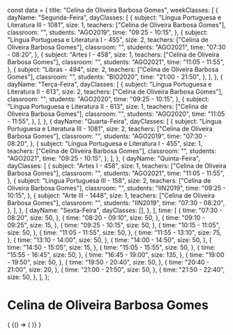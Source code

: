 const data = {
  title: "Celina de Oliveira Barbosa Gomes",
  weekClasses: [
    {
      dayName: "Segunda-Feira",
      dayClasses: [
        {
          subject: "Língua Portuguesa e Literatura III - 1081",
          size: 1,
          teachers: ["Celina de Oliveira Barbosa Gomes"],
          classroom: "",
          students: "AGO2019",
          time: "09:25 - 10:15",
        },
        {
          subject: "Língua Portuguesa e Literatura I - 455",
          size: 2,
          teachers: ["Celina de Oliveira Barbosa Gomes"],
          classroom: "",
          students: "AGO2021",
          time: "07:30 - 08:20",
        },
        {
          subject: "Artes I - 458",
          size: 1,
          teachers: ["Celina de Oliveira Barbosa Gomes"],
          classroom: "",
          students: "AGO2021",
          time: "11:05 - 11:55",
        },
        {
          subject: "Libras - 494",
          size: 2,
          teachers: ["Celina de Oliveira Barbosa Gomes"],
          classroom: "",
          students: "BIO2020",
          time: "21:00 - 21:50",
        },
      ],
    },
    {
      dayName: "Terça-Feira",
      dayClasses: [
        {
          subject: "Língua Portuguesa e Literatura II - 613",
          size: 2,
          teachers: ["Celina de Oliveira Barbosa Gomes"],
          classroom: "",
          students: "AGO2020",
          time: "09:25 - 10:15",
        },
        {
          subject: "Língua Portuguesa e Literatura II - 613",
          size: 1,
          teachers: ["Celina de Oliveira Barbosa Gomes"],
          classroom: "",
          students: "AGO2020",
          time: "11:05 - 11:55",
        },
      ],
    },
    {
      dayName: "Quarta-Feira",
      dayClasses: [
        {
          subject: "Língua Portuguesa e Literatura III - 1081",
          size: 2,
          teachers: ["Celina de Oliveira Barbosa Gomes"],
          classroom: "",
          students: "AGO2019",
          time: "07:30 - 08:20",
        },
        {
          subject: "Língua Portuguesa e Literatura I - 455",
          size: 1,
          teachers: ["Celina de Oliveira Barbosa Gomes"],
          classroom: "",
          students: "AGO2021",
          time: "09:25 - 10:15",
        },
      ],
    },
    {
      dayName: "Quinta-Feira",
      dayClasses: [
        {
          subject: "Artes I - 458",
          size: 1,
          teachers: ["Celina de Oliveira Barbosa Gomes"],
          classroom: "",
          students: "AGO2021",
          time: "11:05 - 11:55",
        },
        {
          subject: "Língua Portuguesa III - 158",
          size: 2,
          teachers: ["Celina de Oliveira Barbosa Gomes"],
          classroom: "",
          students: "IIN2019",
          time: "09:25 - 10:15",
        },
        {
          subject: "Arte III - 1448",
          size: 1,
          teachers: ["Celina de Oliveira Barbosa Gomes"],
          classroom: "",
          students: "IIN2019",
          time: "07:30 - 08:20",
        },
      ],
    },
    {
      dayName: "Sexta-Feira",
      dayClasses: [],
    },
  ],
  time: [
    {
      time: "07:30 - 08:20",
      size: 50,
    },
    {
      time: "08:20 - 09:10",
      size: 50,
    },
    {
      time: "09:10 - 09:25",
      size: 15,
    },
    {
      time: "09:25 - 10:15",
      size: 50,
    },
    {
      time: "10:15 - 11:05",
      size: 50,
    },
    {
      time: "11:05 - 11:55",
      size: 50,
    },
    {
      time: "11:55 - 13:10",
      size: 75,
    },
    {
      time: "13:10 - 14:00",
      size: 50,
    },
    {
      time: "14:00 - 14:50",
      size: 50,
    },
    {
      time: "14:50 - 15:05",
      size: 15,
    },
    {
      time: "15:05 - 15:55",
      size: 50,
    },
    {
      time: "15:55 - 16:45",
      size: 50,
    },
    {
      time: "16:45 - 19:00",
      size: 135,
    },
    {
      time: "19:00 - 19:50",
      size: 50,
    },
    {
      time: "19:50 - 20:40",
      size: 50,
    },
    {
      time: "20:40 - 21:00",
      size: 20,
    },
    {
      time: "21:00 - 21:50",
      size: 50,
    },
    {
      time: "21:50 - 22:40",
      size: 50,
    },
  ],
};

# Celina de Oliveira Barbosa Gomes

<div>
  {
    <BrowserOnly>
      {() => (
        <Grid
          title={data.title}
          weekClasses={data.weekClasses}
          time={data.time}
        />
      )}
    </BrowserOnly>
  }
</div>
